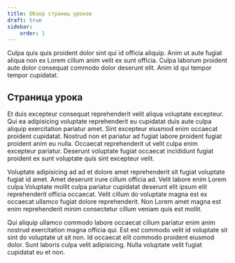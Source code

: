 ```yaml
---
title: Обзор страниц уроков
draft: true
sidebar:
    order: 1
---
```

Culpa quis quis proident dolor sint qui id officia aliquip. Anim ut aute fugiat aliqua non ex Lorem cillum anim velit ex sunt officia. Culpa laborum proident aute dolor consequat commodo dolor deserunt elit. Anim id qui tempor tempor cupidatat.

## Страница урока
Et duis excepteur consequat reprehenderit velit aliqua voluptate excepteur. Qui ea adipisicing voluptate reprehenderit eu cupidatat duis aute culpa aliquip exercitation pariatur amet. Sint excepteur eiusmod enim occaecat proident cupidatat. Nostrud non et pariatur ad fugiat labore proident fugiat proident anim eu nulla. Occaecat reprehenderit ut velit culpa enim excepteur pariatur. Deserunt voluptate fugiat occaecat incididunt fugiat proident ex sunt voluptate quis sint excepteur velit.

Voluptate adipisicing ad ad et dolore amet reprehenderit sit fugiat voluptate fugiat id amet. Amet deserunt irure cillum officia ad. Velit labore enim Lorem culpa.Voluptate mollit culpa pariatur cupidatat deserunt elit ipsum elit reprehenderit officia occaecat. Velit cillum do voluptate magna est ex occaecat ullamco fugiat dolore reprehenderit. Non Lorem amet magna est enim reprehenderit minim consectetur cillum veniam quis est mollit.

Qui aliquip ullamco commodo labore occaecat cillum pariatur enim anim nostrud exercitation magna officia qui. Est est commodo velit id voluptate sit sint do voluptate ut sit non. Id occaecat elit commodo proident eiusmod dolor. Sunt laboris culpa velit adipisicing. Nulla voluptate velit fugiat cupidatat eu et non.
